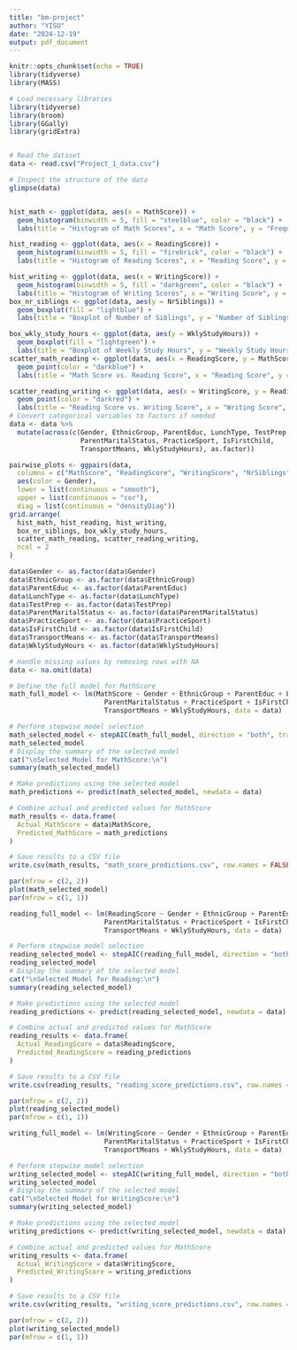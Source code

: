 ```yaml
---
title: "bm-project"
author: "YISU"
date: "2024-12-19"
output: pdf_document
---
```


```r
knitr::opts_chunk$set(echo = TRUE)
library(tidyverse)
library(MASS)
```

```r
# Load necessary libraries
library(tidyverse)
library(broom)
library(GGally)
library(gridExtra)


# Read the dataset
data <- read.csv("Project_1_data.csv")

# Inspect the structure of the data
glimpse(data)


hist_math <- ggplot(data, aes(x = MathScore)) +
  geom_histogram(binwidth = 5, fill = "steelblue", color = "black") +
  labs(title = "Histogram of Math Scores", x = "Math Score", y = "Frequency")

hist_reading <- ggplot(data, aes(x = ReadingScore)) +
  geom_histogram(binwidth = 5, fill = "firebrick", color = "black") +
  labs(title = "Histogram of Reading Scores", x = "Reading Score", y = "Frequency")

hist_writing <- ggplot(data, aes(x = WritingScore)) +
  geom_histogram(binwidth = 5, fill = "darkgreen", color = "black") +
  labs(title = "Histogram of Writing Scores", x = "Writing Score", y = "Frequency")
box_nr_siblings <- ggplot(data, aes(y = NrSiblings)) +
  geom_boxplot(fill = "lightblue") +
  labs(title = "Boxplot of Number of Siblings", y = "Number of Siblings")

box_wkly_study_hours <- ggplot(data, aes(y = WklyStudyHours)) +
  geom_boxplot(fill = "lightgreen") +
  labs(title = "Boxplot of Weekly Study Hours", y = "Weekly Study Hours")
scatter_math_reading <- ggplot(data, aes(x = ReadingScore, y = MathScore)) +
  geom_point(color = "darkblue") +
  labs(title = "Math Score vs. Reading Score", x = "Reading Score", y = "Math Score")

scatter_reading_writing <- ggplot(data, aes(x = WritingScore, y = ReadingScore)) +
  geom_point(color = "darkred") +
  labs(title = "Reading Score vs. Writing Score", x = "Writing Score", y = "Reading Score")
# Convert categorical variables to factors if needed
data <- data %>%
  mutate(across(c(Gender, EthnicGroup, ParentEduc, LunchType, TestPrep, 
                  ParentMaritalStatus, PracticeSport, IsFirstChild, 
                  TransportMeans, WklyStudyHours), as.factor))

pairwise_plots <- ggpairs(data,
  columns = c("MathScore", "ReadingScore", "WritingScore", "NrSiblings", "WklyStudyHours"),
  aes(color = Gender),
  lower = list(continuous = "smooth"),
  upper = list(continuous = "cor"),
  diag = list(continuous = "densityDiag"))
grid.arrange(
  hist_math, hist_reading, hist_writing,
  box_nr_siblings, box_wkly_study_hours,
  scatter_math_reading, scatter_reading_writing,
  ncol = 2
)
```


```r
data$Gender <- as.factor(data$Gender)
data$EthnicGroup <- as.factor(data$EthnicGroup)
data$ParentEduc <- as.factor(data$ParentEduc)
data$LunchType <- as.factor(data$LunchType)
data$TestPrep <- as.factor(data$TestPrep)
data$ParentMaritalStatus <- as.factor(data$ParentMaritalStatus)
data$PracticeSport <- as.factor(data$PracticeSport)
data$IsFirstChild <- as.factor(data$IsFirstChild)
data$TransportMeans <- as.factor(data$TransportMeans)
data$WklyStudyHours <- as.factor(data$WklyStudyHours)

# Handle missing values by removing rows with NA
data <- na.omit(data)

# Define the full model for MathScore
math_full_model <- lm(MathScore ~ Gender + EthnicGroup + ParentEduc + LunchType + TestPrep +
                        ParentMaritalStatus + PracticeSport + IsFirstChild + NrSiblings +
                        TransportMeans + WklyStudyHours, data = data)

# Perform stepwise model selection
math_selected_model <- stepAIC(math_full_model, direction = "both", trace = FALSE)
math_selected_model
# Display the summary of the selected model
cat("\nSelected Model for MathScore:\n")
summary(math_selected_model)

# Make predictions using the selected model
math_predictions <- predict(math_selected_model, newdata = data)

# Combine actual and predicted values for MathScore
math_results <- data.frame(
  Actual_MathScore = data$MathScore,
  Predicted_MathScore = math_predictions
)

# Save results to a CSV file
write.csv(math_results, "math_score_predictions.csv", row.names = FALSE)
```


```r
par(mfrow = c(2, 2)) 
plot(math_selected_model)
par(mfrow = c(1, 1))
```

```r
reading_full_model <- lm(ReadingScore ~ Gender + EthnicGroup + ParentEduc + LunchType + TestPrep +
                        ParentMaritalStatus + PracticeSport + IsFirstChild + NrSiblings +
                        TransportMeans + WklyStudyHours, data = data)

# Perform stepwise model selection
reading_selected_model <- stepAIC(reading_full_model, direction = "both", trace = FALSE)
reading_selected_model
# Display the summary of the selected model
cat("\nSelected Model for Reading:\n")
summary(reading_selected_model)

# Make predictions using the selected model
reading_predictions <- predict(reading_selected_model, newdata = data)

# Combine actual and predicted values for MathScore
reading_results <- data.frame(
  Actual_ReadingScore = data$ReadingScore,
  Predicted_ReadingScore = reading_predictions
)

# Save results to a CSV file
write.csv(reading_results, "reading_score_predictions.csv", row.names = FALSE)
```


```r
par(mfrow = c(2, 2)) 
plot(reading_selected_model)
par(mfrow = c(1, 1))
```

```r
writing_full_model <- lm(WritingScore ~ Gender + EthnicGroup + ParentEduc + LunchType + TestPrep +
                        ParentMaritalStatus + PracticeSport + IsFirstChild + NrSiblings +
                        TransportMeans + WklyStudyHours, data = data)

# Perform stepwise model selection
writing_selected_model <- stepAIC(writing_full_model, direction = "both", trace = FALSE)
writing_selected_model
# Display the summary of the selected model
cat("\nSelected Model for WritingScore:\n")
summary(writing_selected_model)

# Make predictions using the selected model
writing_predictions <- predict(writing_selected_model, newdata = data)

# Combine actual and predicted values for MathScore
writing_results <- data.frame(
  Actual_WritingScore = data$WritingScore,
  Predicted_WritingScore = writing_predictions
)

# Save results to a CSV file
write.csv(writing_results, "writing_score_predictions.csv", row.names = FALSE)
```


```r
par(mfrow = c(2, 2)) 
plot(writing_selected_model)
par(mfrow = c(1, 1))
```

